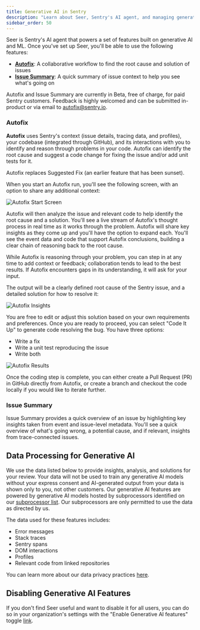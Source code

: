 ```yaml
---
title: Generative AI in Sentry
description: "Learn about Seer, Sentry's AI agent, and managing generative AI features."
sidebar_order: 50
---
```


Seer is Sentry's AI agent that powers a set of features built on generative AI and ML. Once you've set up Seer, you'll be able to use the following features:

- [**Autofix**](#autofix): A collaborative workflow to find the root cause and solution of issues
- [**Issue Summary**](#issue-summary): A quick summary of issue context to help you see what's going on

<Alert>

Autofix and Issue Summary are currently in Beta, free of charge, for paid Sentry customers. Feedback is highly welcomed and can be submitted in-product or via email to [autofix@sentry.io](mailto:autofix@sentry.io).

</Alert>

### Autofix

**Autofix** uses Sentry's context (issue details, tracing data, and profiles), your codebase (integrated through GitHub), and its interactions with you to identify and reason through problems in your code. Autofix can identify the root cause and suggest a code change for fixing the issue and/or add unit tests for it.

<Alert>

Autofix replaces Suggested Fix (an earlier feature that has been sunset).

</Alert>

When you start an Autofix run, you'll see the following screen, with an option to share any additional context:

![Autofix Start Screen](./img/autofix-start-screen.png)

Autofix will then analyze the issue and relevant code to help identify the root cause and a solution. You'll see a live stream of Autofix's thought process in real time as it works through the problem. Autofix will share key insights as they come up and you'll have the option to expand each. You'll see the event data and code that support Autofix conclusions, building a clear chain of reasoning back to the root cause.

While Autofix is reasoning through your problem, you can step in at any time to add context or feedback; collaboration tends to lead to the best results. If Autofix encounters gaps in its understanding, it will ask for your input.

The output will be a clearly defined root cause of the Sentry issue, and a detailed solution for how to resolve it:

![Autofix Insights](./img/autofix-qna.png)

You are free to edit or adjust this solution based on your own requirements and preferences. Once you are ready to proceed, you can select "Code It Up" to generate code resolving the bug. You have three options:

- Write a fix
- Write a unit test reproducing the issue
- Write both

![Autofix Results](./img/autofix-results.png)

Once the coding step is complete, you can either create a Pull Request (PR) in GitHub directly from Autofix, or create a branch and checkout the code locally if you would like to iterate further.

### Issue Summary

Issue Summary provides a quick overview of an issue by highlighting key insights taken from event and issue-level metadata. You'll see a quick overview of what's going wrong, a potential cause, and if relevant, insights from trace-connected issues.

## Data Processing for Generative AI

We use the data listed below to provide insights, analysis, and solutions for your review. Your data will not be used to train any generative AI models without your express consent and AI-generated output from your data is shown only to you, not other customers. Our generative AI features are powered by generative AI models hosted by subprocessors identified on our [subprocessor list](https://sentry.io/legal/subprocessors/). Our subprocessors are only permitted to use the data as directed by us.

The data used for these features includes:
- Error messages
- Stack traces
- Sentry spans
- DOM interactions
- Profiles
- Relevant code from linked repositories

You can learn more about our data privacy practices [here](/security-legal-pii/security/ai-ml-policy/#use-of-identifying-data-for-generative-ai-features).

## Disabling Generative AI Features

If you don't find Seer useful and want to disable it for all users, you can do so in your organization's settings with the "Enable Generative AI features" toggle [link](https://sentry.io/orgredirect/organizations/:orgslug/settings/#hideAiFeatures).
